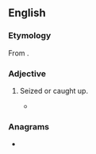 ==English==

===Etymology===
{{root|en|ine-pro|*keh₂p-}}

From {{prefix|en|up|caught}}.

===Adjective===
{{en-adj|-}}

# {{lb|en|archaic}} Seized or caught up.
#* {{RQ:Cowper Homer|volume=II|book=XII|lines=117–118|page=279|passage=In ev'ry mouth / She &#91;{{w|Scylla}}&#93; bears '''upcaught''' a mariner away.}}

===Anagrams===
* {{anagrams|en|a=acghptuu|caught up}}